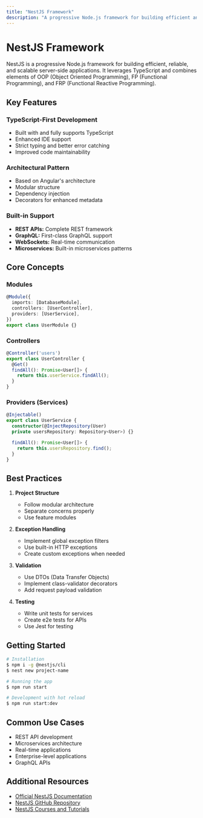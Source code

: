 ```yaml
---
title: "NestJS Framework"
description: "A progressive Node.js framework for building efficient and scalable server-side applications."
---
```


# NestJS Framework

NestJS is a progressive Node.js framework for building efficient, reliable, and scalable server-side applications. It leverages TypeScript and combines elements of OOP (Object Oriented Programming), FP (Functional Programming), and FRP (Functional Reactive Programming).

## Key Features

### TypeScript-First Development
- Built with and fully supports TypeScript
- Enhanced IDE support
- Strict typing and better error catching
- Improved code maintainability

### Architectural Pattern
- Based on Angular's architecture
- Modular structure
- Dependency injection
- Decorators for enhanced metadata

### Built-in Support
- **REST APIs:** Complete REST framework
- **GraphQL:** First-class GraphQL support
- **WebSockets:** Real-time communication
- **Microservices:** Built-in microservices patterns

## Core Concepts

### Modules
```typescript
@Module({
  imports: [DatabaseModule],
  controllers: [UserController],
  providers: [UserService],
})
export class UserModule {}
```

### Controllers
```typescript
@Controller('users')
export class UserController {
  @Get()
  findAll(): Promise<User[]> {
    return this.userService.findAll();
  }
}
```

### Providers (Services)
```typescript
@Injectable()
export class UserService {
  constructor(@InjectRepository(User)
  private usersRepository: Repository<User>) {}

  findAll(): Promise<User[]> {
    return this.usersRepository.find();
  }
}
```

## Best Practices

1. **Project Structure**
   - Follow modular architecture
   - Separate concerns properly
   - Use feature modules

2. **Exception Handling**
   - Implement global exception filters
   - Use built-in HTTP exceptions
   - Create custom exceptions when needed

3. **Validation**
   - Use DTOs (Data Transfer Objects)
   - Implement class-validator decorators
   - Add request payload validation

4. **Testing**
   - Write unit tests for services
   - Create e2e tests for APIs
   - Use Jest for testing

## Getting Started

```bash
# Installation
$ npm i -g @nestjs/cli
$ nest new project-name

# Running the app
$ npm run start

# Development with hot reload
$ npm run start:dev
```

## Common Use Cases

- REST API development
- Microservices architecture
- Real-time applications
- Enterprise-level applications
- GraphQL APIs

## Additional Resources

- [Official NestJS Documentation](https://docs.nestjs.com/)
- [NestJS GitHub Repository](https://github.com/nestjs/nest)
- [NestJS Courses and Tutorials](https://learn.nestjs.com/)